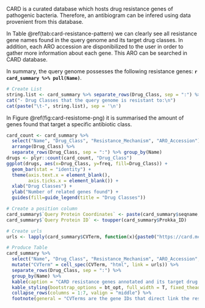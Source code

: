 CARD is a curated database which hosts drug resistance genes of pathogenic bacteria. Therefore, an antibiogram can be infered using data provenient from this database.

In Table \@ref(tab:card-resistance-pattern) we can clearly see all resistance gene names found in the query genome and its target drug classes. In addition, each ARO accession are disponibilized to the user in order to gather more information about each gene. This ARO can be searched in CARD database.

In summary, the query genome possesses the following resistance genes: **`r card_summary %>% pull(Name)`**.

```r
# Create List
string.list <- card_summary %>% separate_rows(Drug_Class, sep = ":") %>% pull(Drug_Class) %>% unique()
cat("- Drug Classes that the query genome is resistant to:\n")
cat(paste("\t-", string.list), sep = '\n')
```

In Figure \@ref(fig:card-resistome-png) it is summarised the amount of genes found that target a specific antibiotic class.


```r
card_count <- card_summary %>%
  select("Name", "Drug_Class", "Resistance_Mechanism", "ARO_Accession") %>%
  arrange(Drug_Class) %>%
  separate_rows(Drug_Class, sep = ":") %>% group_by(Name)
drugs <- plyr::count(card_count, "Drug_Class")
ggplot(drugs, aes(x=Drug_Class, y=freq, fill=Drug_Class)) +
  geom_bar(stat = "identity") +
  theme(axis.text.x = element_blank(),
        axis.ticks.x = element_blank()) +
  xlab("Drug Classes") +
  ylab("Number of related genes found") +
  guides(fill=guide_legend(title = "Drug Classes"))
```

```r
# Create a position column
card_summary$`Query Protein Coordinates` <- paste(card_summary$seqname, ":", card_summary$start, "-", card_summary$end, sep = "")
card_summary$`Query Protein ID` <- toupper(card_summary$Prokka_ID)

# Create urls
urls <- lapply(card_summary$CVTerm, function(x){paste0("https://card.mcmaster.ca/ontology/", x)})

# Produce Table
card_summary %>%
  select("Name", "Drug_Class", "Resistance_Mechanism", "ARO_Accession", "CVTerm", "Query Protein ID", "Query Protein Coordinates") %>%
  mutate("CVTerm" = cell_spec(CVTerm, "html", link = urls)) %>%
  separate_rows(Drug_Class, sep = ":") %>%
  group_by(Name) %>%
  kable(caption = "CARD resistance genes annotated and its target drug classes", escape = FALSE) %>%
  kable_styling(bootstrap_options = bt_opt, full_width = T, fixed_thead = T, font_size = 12) %>%
  collapse_rows(columns = 1:7, valign = "middle") %>%
  footnote(general = "CVTerms are the gene IDs that direct link the results to CARD database")
```
